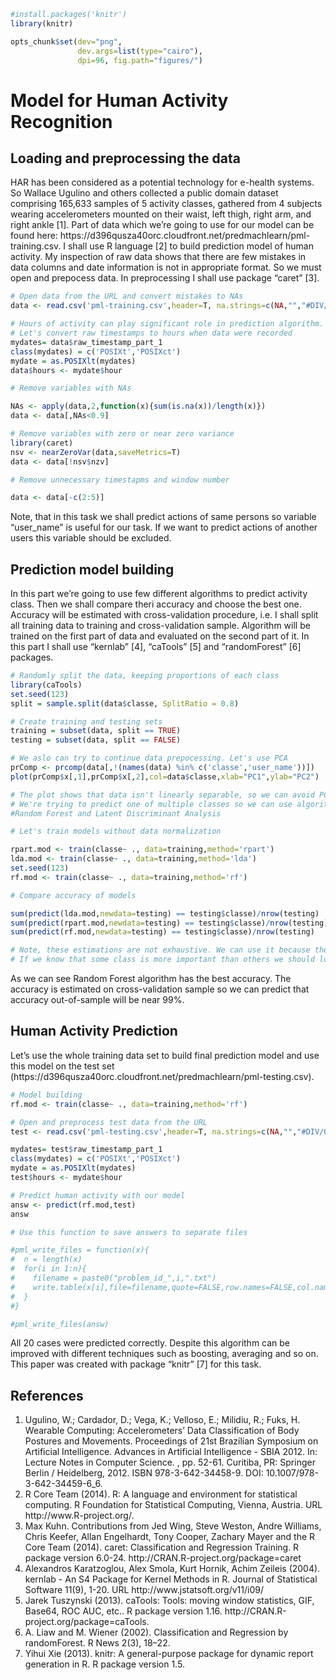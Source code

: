 <!-- Make sure that the knitr package is installed and loaded. -->

```r
#install.packages('knitr')
library(knitr)
```

<!-- Set options and folders. -->

```r
opts_chunk$set(dev="png", 
               dev.args=list(type="cairo"),
               dpi=96, fig.path="figures/")
```

<!-- Code for final HTML. -->

# Model for Human Activity Recognition

## Loading and preprocessing the data

HAR has been considered as a potential technology for e-health systems. So Wallace Ugulino and others collected a public domain dataset comprising 165,633 samples of 5 activity classes, gathered from 4 subjects wearing accelerometers mounted on their waist, left thigh, right arm, and right ankle [1]. Part of data which we're going to use for our model can be found here: https://d396qusza40orc.cloudfront.net/predmachlearn/pml-training.csv.
I shall use R language [2] to build prediction model of human activity.
My inspection of raw data shows that there are few mistakes in data columns and date information is not in appropriate format. So we must open and prepocess data. In preprocessing I shall use package "caret" [3].

```r
# Open data from the URL and convert mistakes to NAs
data <- read.csv('pml-training.csv',header=T, na.strings=c(NA,"","#DIV/0!"),row.names="X")

# Hours of activity can play significant role in prediction algorithm.
# Let's convert raw timestamps to hours when data were recorded
mydates= data$raw_timestamp_part_1
class(mydates) = c('POSIXt','POSIXct')
mydate = as.POSIXlt(mydates)
data$hours <- mydate$hour

# Remove variables with NAs

NAs <- apply(data,2,function(x){sum(is.na(x))/length(x)})
data <- data[,NAs<0.9]

# Remove variables with zero or near zero variance
library(caret)
nsv <- nearZeroVar(data,saveMetrics=T)
data <- data[!nsv$nzv]

# Remove unnecessary timestapms and window number

data <- data[-c(2:5)]
```

Note, that in this task we shall predict actions of same persons so variable "user_name" is useful for our task.
If we want to predict actions of another users this variable should be excluded.

## Prediction model building

In this part we're going to use few different algorithms to predict activity class. Then we shall compare theri accuracy and choose the best one. Accuracy will be estimated with cross-validation procedure, i.e. I shall split all training data to training and cross-validation sample. Algorithm will be trained on the first part of data and evaluated on the second part of it. In this part I shall use "kernlab" [4], "caTools" [5] and "randomForest" [6] packages.

```r
# Randomly split the data, keeping proportions of each class
library(caTools)
set.seed(123)
split = sample.split(data$classe, SplitRatio = 0.8)

# Create training and testing sets
training = subset(data, split == TRUE)
testing = subset(data, split == FALSE)

# We aslo can try to continue data prepocessing. Let's use PCA
prComp <- prcomp(data[,!(names(data) %in% c('classe','user_name'))])
plot(prComp$x[,1],prComp$x[,2],col=data$classe,xlab="PC1",ylab="PC2")

# The plot shows that data isn't linearly separable, so we can avoid PCA.
# We're trying to predict one of multiple classes so we can use algorithms: CART trees, 
#Random Forest and Latent Discriminant Analysis

# Let's train models without data normalization

rpart.mod <- train(classe~ ., data=training,method='rpart')
lda.mod <- train(classe~ ., data=training,method='lda')
set.seed(123)
rf.mod <- train(classe~ ., data=training,method='rf')

# Compare accuracy of models

sum(predict(lda.mod,newdata=testing) == testing$classe)/nrow(testing)
sum(predict(rpart.mod,newdata=testing) == testing$classe)/nrow(testing)
sum(predict(rf.mod,newdata=testing) == testing$classe)/nrow(testing)

# Note, these estimations are not exhaustive. We can use it because there are no prices of wrong prediction for each class.
# If we know that some class is more important than others we should look at confusionMatrix() function.
```

As we can see Random Forest algorithm has the best accuracy. The accuracy is estimated on cross-validation sample so we can predict that accuracy out-of-sample will be near 99%.

## Human Activity Prediction

Let's use the whole training data set to build final prediction model and use this model on the test set (https://d396qusza40orc.cloudfront.net/predmachlearn/pml-testing.csv).

```r
# Model building
rf.mod <- train(classe~ ., data=training,method='rf')

# Open and preprocess test data from the URL
test <- read.csv('pml-testing.csv',header=T, na.strings=c(NA,"","#DIV/0!"),row.names="X")

mydates= test$raw_timestamp_part_1
class(mydates) = c('POSIXt','POSIXct')
mydate = as.POSIXlt(mydates)
test$hours <- mydate$hour

# Predict human activity with our model
answ <- predict(rf.mod,test)
answ

# Use this function to save answers to separate files

#pml_write_files = function(x){
#  n = length(x)
#  for(i in 1:n){
#    filename = paste0("problem_id_",i,".txt")
#    write.table(x[i],file=filename,quote=FALSE,row.names=FALSE,col.names=FALSE)
#  }
#}

#pml_write_files(answ)

```

All 20 cases were predicted correctly. Despite this algorithm can be improved with different techniques such as boosting, averaging and so on. 
This paper was created with package "knitr" [7] for this task.


## References

1. Ugulino, W.; Cardador, D.; Vega, K.; Velloso, E.; Milidiu, R.; Fuks, H. Wearable Computing: Accelerometers' Data Classification of Body Postures and Movements. Proceedings of 21st Brazilian Symposium on Artificial Intelligence. Advances in Artificial Intelligence - SBIA 2012. In: Lecture Notes in Computer Science. , pp. 52-61. Curitiba, PR: Springer Berlin / Heidelberg, 2012. ISBN 978-3-642-34458-9. DOI: 10.1007/978-3-642-34459-6_6. 
2. R Core Team (2014). R: A language and environment for statistical computing. R Foundation for Statistical Computing, Vienna,
  Austria. URL http://www.R-project.org/.
3. Max Kuhn. Contributions from Jed Wing, Steve Weston, Andre Williams, Chris Keefer, Allan Engelhardt, Tony Cooper, Zachary Mayer
  and the R Core Team (2014). caret: Classification and Regression Training. R package version 6.0-24.
  http://CRAN.R-project.org/package=caret
4. Alexandros Karatzoglou, Alex Smola, Kurt Hornik, Achim Zeileis (2004). kernlab - An S4 Package for Kernel Methods in R. Journal
  of Statistical Software 11(9), 1-20. URL http://www.jstatsoft.org/v11/i09/
5. Jarek Tuszynski (2013). caTools: Tools: moving window statistics, GIF, Base64, ROC AUC, etc.. R package version 1.16.
  http://CRAN.R-project.org/package=caTools.
6. A. Liaw and M. Wiener (2002). Classification and Regression by randomForest. R News 2(3), 18--22.
7. Yihui Xie (2013). knitr: A general-purpose package for dynamic report generation in R. R package version 1.5.